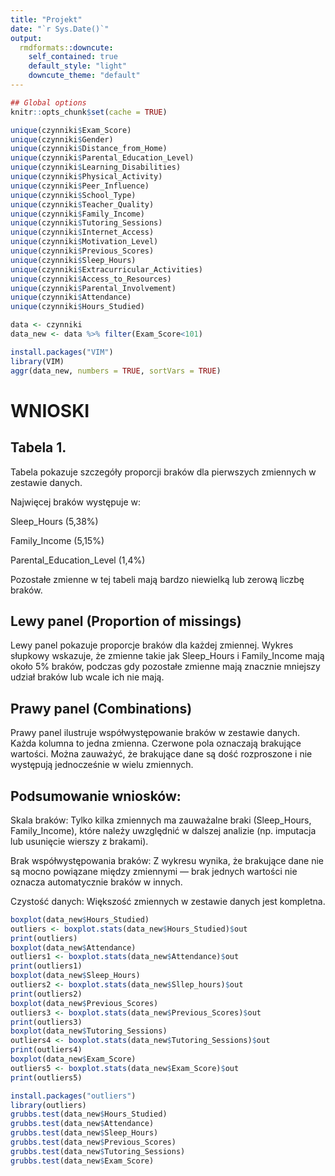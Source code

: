 ```yaml
---
title: "Projekt"
date: "`r Sys.Date()`"
output:
  rmdformats::downcute:
    self_contained: true
    default_style: "light"
    downcute_theme: "default"
---
```


```r
## Global options
knitr::opts_chunk$set(cache = TRUE)
```

```r
unique(czynniki$Exam_Score)
unique(czynniki$Gender)
unique(czynniki$Distance_from_Home)
unique(czynniki$Parental_Education_Level)
unique(czynniki$Learning_Disabilities)
unique(czynniki$Physical_Activity)
unique(czynniki$Peer_Influence)
unique(czynniki$School_Type)
unique(czynniki$Teacher_Quality)
unique(czynniki$Family_Income)
unique(czynniki$Tutoring_Sessions)
unique(czynniki$Internet_Access)
unique(czynniki$Motivation_Level)
unique(czynniki$Previous_Scores)
unique(czynniki$Sleep_Hours)
unique(czynniki$Extracurricular_Activities)
unique(czynniki$Access_to_Resources)
unique(czynniki$Parental_Involvement)
unique(czynniki$Attendance)
unique(czynniki$Hours_Studied)
```

```r
data <- czynniki
data_new <- data %>% filter(Exam_Score<101)
```

```r
install.packages("VIM")
library(VIM)
aggr(data_new, numbers = TRUE, sortVars = TRUE)
```

# WNIOSKI

## Tabela 1.

Tabela pokazuje szczegóły proporcji braków dla pierwszych zmiennych w zestawie danych.

Najwięcej braków występuje w:

Sleep_Hours (5,38%)

Family_Income (5,15%)

Parental_Education_Level (1,4%)

Pozostałe zmienne w tej tabeli mają bardzo niewielką lub zerową liczbę braków.

## Lewy panel (Proportion of missings)

Lewy panel pokazuje proporcje braków dla każdej zmiennej. Wykres słupkowy wskazuje, że zmienne takie jak Sleep_Hours i Family_Income mają około 5% braków, podczas gdy pozostałe zmienne mają znacznie mniejszy udział braków lub wcale ich nie mają.

## Prawy panel (Combinations)

Prawy panel ilustruje współwystępowanie braków w zestawie danych. Każda kolumna to jedna zmienna. Czerwone pola oznaczają brakujące wartości. Można zauważyć, że brakujące dane są dość rozproszone i nie występują jednocześnie w wielu zmiennych.

## Podsumowanie wniosków:

Skala braków: Tylko kilka zmiennych ma zauważalne braki (Sleep_Hours, Family_Income), które należy uwzględnić w dalszej analizie (np. imputacja lub usunięcie wierszy z brakami).

Brak współwystępowania braków: Z wykresu wynika, że brakujące dane nie są mocno powiązane między zmiennymi — brak jednych wartości nie oznacza automatycznie braków w innych.

Czystość danych: Większość zmiennych w zestawie danych jest kompletna.

```r
boxplot(data_new$Hours_Studied) 
outliers <- boxplot.stats(data_new$Hours_Studied)$out 
print(outliers)
boxplot(data_new$Attendance)
outliers1 <- boxplot.stats(data_new$Attendance)$out 
print(outliers1)
boxplot(data_new$Sleep_Hours)
outliers2 <- boxplot.stats(data_new$Sllep_hours)$out 
print(outliers2)
boxplot(data_new$Previous_Scores)
outliers3 <- boxplot.stats(data_new$Previous_Scores)$out 
print(outliers3)
boxplot(data_new$Tutoring_Sessions)
outliers4 <- boxplot.stats(data_new$Tutoring_Sessions)$out 
print(outliers4)
boxplot(data_new$Exam_Score)
outliers5 <- boxplot.stats(data_new$Exam_Score)$out 
print(outliers5)
```

```r
install.packages("outliers")
library(outliers)
grubbs.test(data_new$Hours_Studied)
grubbs.test(data_new$Attendance)
grubbs.test(data_new$Sleep_Hours)
grubbs.test(data_new$Previous_Scores)
grubbs.test(data_new$Tutoring_Sessions)
grubbs.test(data_new$Exam_Score)
```